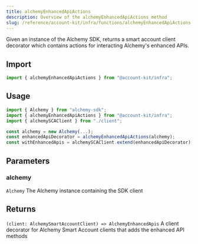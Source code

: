 ```yaml
---
title: alchemyEnhancedApiActions
description: Overview of the alchemyEnhancedApiActions method
slug: /reference/account-kit/infra/functions/alchemyEnhancedApiActions
---
```



Given an instance of the Alchemy SDK, returns a smart account client decorator which contains actions for interacting Alchemy's enhanced APIs.

## Import

```ts
import { alchemyEnhancedApiActions } from "@account-kit/infra";
```

## Usage

```ts
import { Alchemy } from "alchemy-sdk";
import { alchemyEnhancedApiActions } from "@account-kit/infra";
import { alchemySCAClient } from "./client";

const alchemy = new Alchemy(...);
const enhancedApiDecorator = alchemyEnhancedApiActions(alchemy);
const withEnhancedApis = alchemySCAClient.extend(enhancedApiDecorator);
```

## Parameters

### alchemy

`Alchemy`
The Alchemy instance containing the SDK client

## Returns

`(client: AlchemySmartAccountClient) => AlchemyEnhancedApis`
A client decorator for Alchemy Smart Account clients that adds the enhanced API methods

